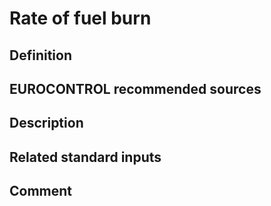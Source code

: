 # Rate of fuel burn

## Definition

## EUROCONTROL recommended sources

## Description

## Related standard inputs

## Comment

